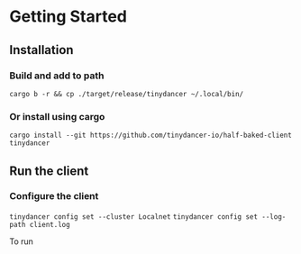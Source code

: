 # Getting Started

## Installation
### Build and add to path

```cargo b -r && cp ./target/release/tinydancer ~/.local/bin/```

### Or install using cargo

```cargo install --git https://github.com/tinydancer-io/half-baked-client tinydancer```

## Run the client

### Configure the client
```tinydancer config set --cluster Localnet```
```tinydancer config set --log-path client.log```


To run
```tinydancer 